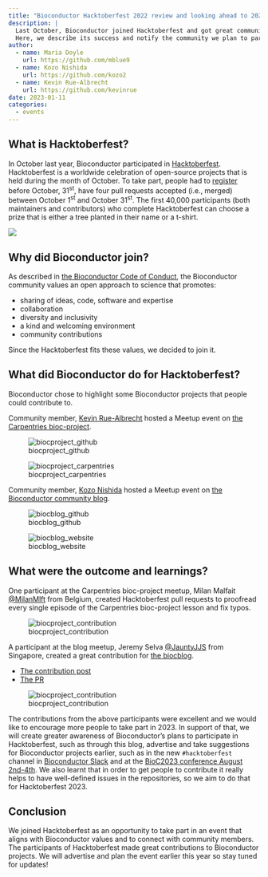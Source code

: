 ```yaml
---
title: "Bioconductor Hacktoberfest 2022 review and looking ahead to 2023"
description: |
  Last October, Bioconductor joined Hacktoberfest and got great community contributions there.
  Here, we describe its success and notify the community we plan to participate in 2023.
author:
  - name: Maria Doyle
    url: https://github.com/mblue9
  - name: Kozo Nishida
    url: https://github.com/kozo2
  - name: Kevin Rue-Albrecht
    url: https://github.com/kevinrue
date: 2023-01-11
categories:
  - events
---
```


## What is Hacktoberfest?

In October last year, Bioconductor participated in [Hacktoberfest](https://hacktoberfest.com/).
Hacktoberfest is a worldwide celebration of open-source projects that is held during the month of October.
To take part, people had to [register](https://hacktoberfest.com/auth/) before October, 31<sup>st</sup>,
have four pull requests accepted (i.e., merged) between October 1<sup>st</sup> and October 31<sup>st</sup>.
The first 40,000 participants (both maintainers and contributors) who complete Hacktoberfest can choose a prize that is either a tree planted in their name or a t-shirt.

![](hacktoberfest_website.png)

## Why did Bioconductor join?

As described in [the Bioconductor Code of Conduct](https://bioconductor.github.io/bioc_coc_multilingual/en-US.html),
the Bioconductor community values an open approach to science that promotes:

- sharing of ideas, code, software and expertise
- collaboration
- diversity and inclusivity
- a kind and welcoming environment
- community contributions

Since the Hacktoberfest fits these values, we decided to join it.

## What did Bioconductor do for Hacktoberfest?

Bioconductor chose to highlight some Bioconductor projects that people could contribute to. 

Community member, [Kevin Rue-Albrecht](https://github.com/kevinrue) hosted a Meetup event on [the Carpentries bioc-project](https://github.com/carpentries-incubator/bioc-project). 

![biocproject_github](biocproject_github.png)

![biocproject_carpentries](biocproject_carpentries.png)

Community member, [Kozo Nishida](https://github.com/kozo2) hosted a Meetup event on [the Bioconductor community blog](https://bioconductor.github.io/biocblog/).

![biocblog_github](biocblog_github.png)

![biocblog_website](biocblog_website.png)

## What were the outcome and learnings?

One participant at the Carpentries bioc-project meetup, Milan Malfait [@MilanMlft](https://github.com/MilanMlft) from Belgium, created Hacktoberfest pull requests to proofread every single episode of the Carpentries bioc-project lesson and fix typos.

![biocproject_contribution](biocproject_contribution.png)

A participant at the blog meetup, Jeremy Selva [@JauntyJJS](https://github.com/JauntyJJS) from Singapore, created a great contribution for [the biocblog](https://bioconductor.github.io/biocblog/).

- [The contribution post](https://bioconductor.github.io/biocblog/posts/2022-10-22-awesome-lists/)
- [The PR](https://github.com/Bioconductor/biocblog/pull/24)

![biocproject_contribution](biocblog_contribution.png)

The contributions from the above participants were excellent and we would like to encourage more people to take part in 2023.
In support of that, we will create greater awareness of Bioconductor's plans to participate in Hacktoberfest, such as through this blog, advertise and take suggestions for Bioconductor projects earlier, such as in the new `#hacktoberfest` channel in [Bioconductor Slack](https://slack.bioconductor.org/) and at the [BioC2023 conference August 2nd-4th](https://support.bioconductor.org/p/9147691/).
We also learnt that in order to get people to contribute it really helps to have well-defined issues in the repositories, so we aim to do that for Hacktoberfest 2023.

## Conclusion

We joined Hacktoberfest as an opportunity to take part in an event that aligns with Bioconductor values and to connect with community members.
The participants of Hacktoberfest made great contributions to Bioconductor projects.
We will advertise and plan the event earlier this year so stay tuned for updates!
